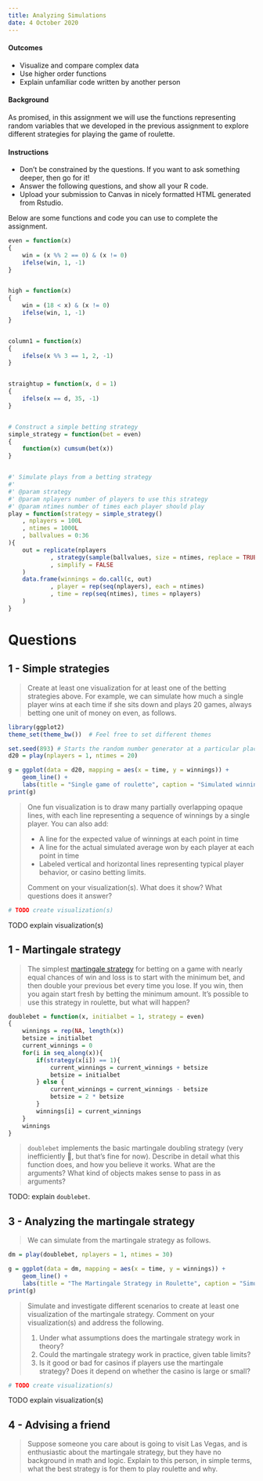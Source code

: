 ```yaml
---
title: Analyzing Simulations
date: 4 October 2020
---
```


#### Outcomes

- Visualize and compare complex data
- Use higher order functions
- Explain unfamiliar code written by another person


#### Background

As promised, in this assignment we will use the functions representing random variables that we developed in the previous assignment to explore different strategies for playing the game of roulette.

#### Instructions

- Don't be constrained by the questions.
    If you want to ask something deeper, then go for it!
- Answer the following questions, and show all your R code.
- Upload your submission to Canvas in nicely formatted HTML generated from Rstudio.

Below are some functions and code you can use to complete the assignment.

```r
even = function(x)
{
    win = (x %% 2 == 0) & (x != 0)
    ifelse(win, 1, -1)
}


high = function(x)
{
    win = (18 < x) & (x != 0)
    ifelse(win, 1, -1)
}


column1 = function(x)
{
    ifelse(x %% 3 == 1, 2, -1)
}


straightup = function(x, d = 1)
{
    ifelse(x == d, 35, -1)
}


# Construct a simple betting strategy
simple_strategy = function(bet = even)
{
    function(x) cumsum(bet(x))
}


#' Simulate plays from a betting strategy
#'
#' @param strategy
#' @param nplayers number of players to use this strategy
#' @param ntimes number of times each player should play
play = function(strategy = simple_strategy()
    , nplayers = 100L
    , ntimes = 1000L
    , ballvalues = 0:36
){
    out = replicate(nplayers
            , strategy(sample(ballvalues, size = ntimes, replace = TRUE))
            , simplify = FALSE
    )
    data.frame(winnings = do.call(c, out)
            , player = rep(seq(nplayers), each = ntimes)
            , time = rep(seq(ntimes), times = nplayers)
    )
}

```


# Questions

## 1 - Simple strategies

> Create at least one visualization for at least one of the betting strategies above.
> For example, we can simulate how much a single player wins at each time if she sits down and plays 20 games, always betting one unit of money on even, as follows.

```r
library(ggplot2)
theme_set(theme_bw())  # Feel free to set different themes

set.seed(893) # Starts the random number generator at a particular place, so the graph will look the same for everyone.
d20 = play(nplayers = 1, ntimes = 20)

g = ggplot(data = d20, mapping = aes(x = time, y = winnings)) +
    geom_line() +
    labs(title = "Single game of roulette", caption = "Simulated winnings over time for a single roulette player betting one dollar on evens every time.")
print(g)
```

> One fun visualization is to draw many partially overlapping opaque lines, with each line representing a sequence of winnings by a single player.
> You can also add:
> 
> - A line for the expected value of winnings at each point in time
> - A line for the actual simulated average won by each player at each point in time
> - Labeled vertical and horizontal lines representing typical player behavior, or casino betting limits.
> 
> Comment on your visualization(s).
> What does it show?
> What questions does it answer?

```r
# TODO create visualization(s)
```

TODO explain visualization(s)


## 1 - Martingale strategy

> The simplest [martingale strategy](https://en.wikipedia.org/wiki/Martingale_(betting_system)) for betting on a game with nearly equal chances of win and loss is to start with the minimum bet, and then double your previous bet every time you lose.
> If you win, then you again start fresh by betting the minimum amount.
> It's possible to use this strategy in roulette, but what will happen?

```r
doublebet = function(x, initialbet = 1, strategy = even)
{
    winnings = rep(NA, length(x))
    betsize = initialbet
    current_winnings = 0
    for(i in seq_along(x)){
        if(strategy(x[i]) == 1){
            current_winnings = current_winnings + betsize
            betsize = initialbet
        } else {
            current_winnings = current_winnings - betsize
            betsize = 2 * betsize
        }
        winnings[i] = current_winnings
    }
    winnings
}
```

> `doublebet` implements the basic martingale doubling strategy (very inefficiently 😬, but that's fine for now).
> Describe in detail what this function does, and how you believe it works.
> What are the arguments?
> What kind of objects makes sense to pass in as arguments?

TODO: explain `doublebet`.


## 3 - Analyzing the martingale strategy

> We can simulate from the martingale strategy as follows.

```r
dm = play(doublebet, nplayers = 1, ntimes = 30)

g = ggplot(data = dm, mapping = aes(x = time, y = winnings)) +
    geom_line() +
    labs(title = "The Martingale Strategy in Roulette", caption = "Simulated winnings over time for a single roulette player following the basic martingale betting strategy.")
print(g)
```

> Simulate and investigate different scenarios to create at least one visualization of the martingale strategy.
> Comment on your visualization(s) and address the following.
>
> 1. Under what assumptions does the martingale strategy work in theory?
> 2. Could the martingale strategy work in practice, given table limits?
> 3. Is it good or bad for casinos if players use the martingale strategy?
>       Does it depend on whether the casino is large or small?

```r
# TODO create visualization(s)
```

TODO explain visualization(s)


## 4 - Advising a friend

> Suppose someone you care about is going to visit Las Vegas, and is enthusiastic about the martingale strategy, but they have no background in math and logic.
> Explain to this person, in simple terms, what the best strategy is for them to play roulette and why.
